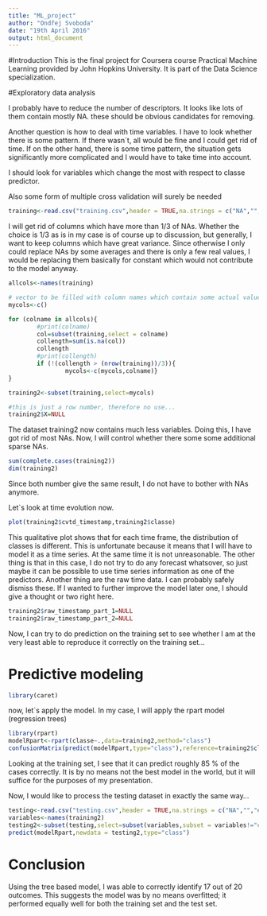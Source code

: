 ```yaml
---
title: "ML_project"
author: "Ondřej Svoboda"
date: "19th April 2016"
output: html_document
---
```


#Introduction
This is the final project for Coursera course Practical Machine Learning provided by John Hopkins University. It is part of the Data Science specialization. 

#Exploratory data analysis

I probably have to reduce the number of descriptors. It looks like lots of them contain mostly NA. these should be obvious candidates for removing.

Another question is how to deal with time variables. I have to look whether there is some pattern. If there wasn`t, all would be fine and I could get rid of time. If on the other hand, there is some time pattern, the situation gets significantly more complicated and I would have to take time into account.

I should look for variables which change the most with respect to classe predictor.

Also some form of multiple cross validation will surely be needed

```r
training<-read.csv("training.csv",header = TRUE,na.strings = c("NA","","#DIV/0!"))
```


I will get rid of columns which have more than 1/3 of NAs. Whether the choice is 1/3 as is in my case is of course up to discussion, but generally, I want to keep columns which have great variance. Since otherwise I only could replace NAs by some averages and there is only a few real values, I would be replacing them basically for constant which would not contribute to the model anyway.

```r
allcols<-names(training)

# vector to be filled with column names which contain some actual values
mycols<-c()

for (colname in allcols){
        #print(colname)
        col=subset(training,select = colname)
        collength=sum(is.na(col))
        collength
        #print(collength)
        if (!(collength > (nrow(training))/3)){
                mycols<-c(mycols,colname)}
}

training2<-subset(training,select=mycols)

#this is just a row number, therefore no use...
training2$X=NULL

```

The dataset training2 now contains much less variables. 
Doing this, I have got rid of most NAs.
Now, I will control whether there some some additional sparse NAs.

```r
sum(complete.cases(training2))
dim(training2)
```

Since both number give the same result, I do not have to bother with NAs anymore.

Let`s look at time evolution now.

```r
plot(training2$cvtd_timestamp,training2$classe)
```

This qualitative plot shows that for each time frame, the distribution of classes is different.
This is unfortunate because it means that I will have to model it as a time series. At the same time it is not unreasonable. The other thing is that in this case, I do not try to do any forecast whatsover, so just maybe it can be possible to use time series information as one of the predictors. Another thing are the raw time data. I can probably safely dismiss these. If I wanted to further improve the model later one, I should give a thought or two right here.

```r
training2$raw_timestamp_part_1=NULL
training2$raw_timestamp_part_2=NULL
```

Now, I can try to do prediction on the training set to see whether I am at the very least able to reproduce it correctly on the training set...

# Predictive modeling

```r
library(caret)
```

now, let`s apply the model. In my case, I will apply the rpart model (regression trees)

```r
library(rpart)
modelRpart<-rpart(classe~.,data=training2,method="class")
confusionMatrix(predict(modelRpart,type="class"),reference=training2$classe)
```

Looking at the training set, I see that it can predict roughly 85 % of the cases correctly. It is by no means not the best model in the world, but it will suffice for the purposes of my presentation. 

Now, I would like to process the testing dataset in exactly the same way...
```r
testing<-read.csv("testing.csv",header = TRUE,na.strings = c("NA","","#DIV/0!"))
variables<-names(training2)
testing2<-subset(testing,select=subset(variables,subset = variables!="classe"))
predict(modelRpart,newdata = testing2,type="class")
```

# Conclusion
Using the tree based model, I was able to correctly identify 17 out of 20 outcomes. This suggests the model was by no means overfitted; it performed equally well for both the training set and the test set.


